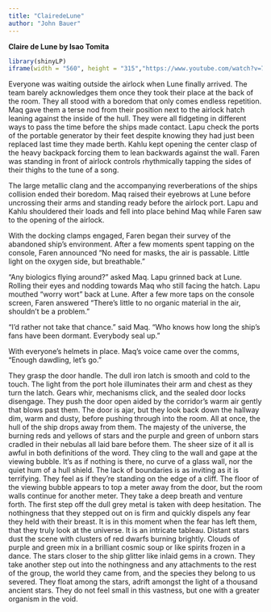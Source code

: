 ```yaml
---
title: "ClairedeLune"
author: "John Bauer"
---
```



**Claire de Lune by Isao Tomita**

```r
library(shinyLP)
iframe(width = "560", height = "315","https://www.youtube.com/watch?v=773dDn0PM8E&ab_channel=Tomita-Topic")
```

 

Everyone was waiting outside the airlock when Lune finally arrived. The team barely acknowledges them once they took their place at the back of the room. They all stood with a boredom that only comes endless repetition. Maq gave them a terse nod from their position next to the airlock hatch leaning against the inside of the hull. They were all fidgeting in different ways to pass the time before the ships made contact. Lapu check the ports of the portable generator by their feet despite knowing they had just been replaced last time they made berth. Kahlu kept opening the center clasp of the heavy backpack forcing them to lean backwards against the wall. Faren was standing in front of airlock controls rhythmically tapping the sides of their thighs to the tune of a song.

The large metallic clang and the accompanying reverberations of the ships collision ended their boredom. Maq raised their eyebrows at Lune before uncrossing their arms and standing ready before the airlock port. Lapu and Kahlu shouldered their loads and fell into place behind Maq while Faren saw to the opening of the airlock.

With the docking clamps engaged, Faren began their survey of the abandoned ship's environment. After a few moments spent tapping on the console, Faren announced "No need for masks, the air is passable. Little light on the oxygen side, but breathable."

"Any biologics flying around?" asked Maq. Lapu grinned back at Lune. Rolling their eyes and nodding towards Maq who still facing the hatch. Lapu mouthed "worry wort" back at Lune. After a few more taps on the console screen, Faren answered "There's little to no organic material in the air, shouldn't be a problem."

"I'd rather not take that chance." said Maq. "Who knows how long the ship's fans have been dormant. Everybody seal up."

With everyone's helmets in place. Maq's voice came over the comms, "Enough dawdling, let's go."

They grasp the door handle. The dull iron latch is smooth and cold to the touch. The light from the port hole illuminates their arm and chest as they turn the latch. Gears whir, mechanisms click, and the sealed door locks disengage. They push the door open aided by the corridor's warm air gently that blows past them. The door is ajar, but they look back down the hallway dim, warm and dusty, before pushing through into the room. All at once, the hull of the ship drops away from them. The majesty of the universe, the burning reds and yellows of stars and the purple and green of unborn stars cradled in their nebulas all laid bare before them. The sheer size of it all is awful in both definitions of the word. They cling to the wall and gape at the viewing bubble. It's as if nothing is there, no curve of a glass wall, nor the quiet hum of a hull shield. The lack of boundaries is as inviting as it is terrifying. They feel as if they're standing on the edge of a cliff. The floor of the viewing bubble appears to top a meter away from the door, but the room walls continue for another meter. They take a deep breath and venture forth. The first step off the dull grey metal is taken with deep hesitation. The nothingness that they stepped out on is firm and quickly dispels any fear they held with their breast. It is in this moment when the fear has left them, that they truly look at the universe. It is an intricate tableau. Distant stars dust the scene with clusters of red dwarfs burning brightly. Clouds of purple and green mix in a brilliant cosmic soup or like spirits frozen in a dance. The stars closer to the ship glitter like inlaid gems in a crown. They take another step out into the nothingness and any attachments to the rest of the group, the world they came from, and the species they belong to us severed. They float among the stars, adrift amongst the light of a thousand ancient stars. They do not feel small in this vastness, but one with a greater organism in the void.
